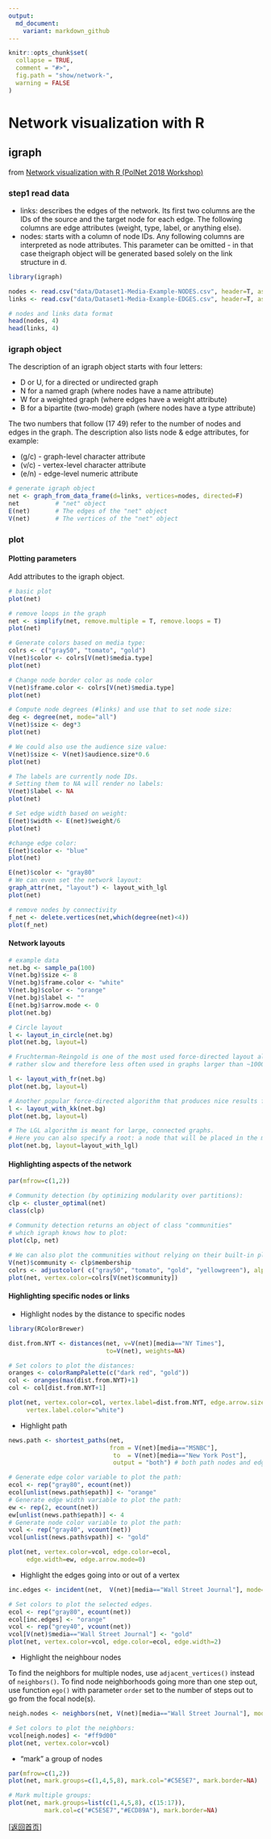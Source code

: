 ```yaml
---
output:
  md_document:
    variant: markdown_github
---
```


<!-- *.md is generated from *.Rmd. Please edit that file -->

```r
knitr::opts_chunk$set(
  collapse = TRUE,
  comment = "#>",
  fig.path = "show/network-",
  warning = FALSE
)
```

# Network visualization with R

## igraph

from [Network visualization with R (PolNet 2018 Workshop)](http://kateto.net/network-visualization)


### step1 read data

- links: describes the edges of the network. Its first two columns are the IDs of the source and the target node for each edge. The following columns are edge attributes (weight, type, label, or anything else).
- nodes: starts with a column of node IDs. Any following columns are interpreted as node attributes. This parameter can be omitted - in that case theigraph object will be generated based solely on the link structure in d.

```r
library(igraph)

nodes <- read.csv("data/Dataset1-Media-Example-NODES.csv", header=T, as.is=T)
links <- read.csv("data/Dataset1-Media-Example-EDGES.csv", header=T, as.is=T)

# nodes and links data format
head(nodes, 4)
head(links, 4)

```

### igraph object

The description of an igraph object starts with four letters:

- D or U, for a directed or undirected graph
- N for a named graph (where nodes have a name attribute)
- W for a weighted graph (where edges have a weight attribute)
- B for a bipartite (two-mode) graph (where nodes have a type attribute)

The two numbers that follow (17 49) refer to the number of nodes and edges in the graph. The description also lists node & edge attributes, for example:

- (g/c) - graph-level character attribute
- (v/c) - vertex-level character attribute
- (e/n) - edge-level numeric attribute


```r
# generate igraph object
net <- graph_from_data_frame(d=links, vertices=nodes, directed=F) 
net          # "net" object
E(net)       # The edges of the "net" object
V(net)       # The vertices of the "net" object

```

### plot


#### Plotting parameters

Add attributes to the igraph object.

```r

# basic plot
plot(net)

# remove loops in the graph
net <- simplify(net, remove.multiple = T, remove.loops = T) 
plot(net)

# Generate colors based on media type:
colrs <- c("gray50", "tomato", "gold")
V(net)$color <- colrs[V(net)$media.type]
plot(net) 

# Change node border color as node color
V(net)$frame.color <- colrs[V(net)$media.type]
plot(net) 

# Compute node degrees (#links) and use that to set node size:
deg <- degree(net, mode="all")
V(net)$size <- deg*3
plot(net) 

# We could also use the audience size value:
V(net)$size <- V(net)$audience.size*0.6
plot(net) 

# The labels are currently node IDs.
# Setting them to NA will render no labels:
V(net)$label <- NA
plot(net) 

# Set edge width based on weight:
E(net)$width <- E(net)$weight/6
plot(net) 

#change edge color:
E(net)$color <- "blue"
plot(net)

E(net)$color <- "gray80"
# We can even set the network layout:
graph_attr(net, "layout") <- layout_with_lgl
plot(net) 

# remove nodes by connectivity
f_net <- delete.vertices(net,which(degree(net)<4))
plot(f_net)

```


#### Network layouts

```r
# example data
net.bg <- sample_pa(100) 
V(net.bg)$size <- 8
V(net.bg)$frame.color <- "white"
V(net.bg)$color <- "orange"
V(net.bg)$label <- "" 
E(net.bg)$arrow.mode <- 0
plot(net.bg)

# Circle layout
l <- layout_in_circle(net.bg)
plot(net.bg, layout=l)

# Fruchterman-Reingold is one of the most used force-directed layout algorithms out there.
# rather slow and therefore less often used in graphs larger than ~1000 vertices. 

l <- layout_with_fr(net.bg)
plot(net.bg, layout=l)

# Another popular force-directed algorithm that produces nice results for connected graphs is Kamada Kawai. 
l <- layout_with_kk(net.bg)
plot(net.bg, layout=l)

# The LGL algorithm is meant for large, connected graphs. 
# Here you can also specify a root: a node that will be placed in the middle of the layout.
plot(net.bg, layout=layout_with_lgl)
```

#### Highlighting aspects of the network

```r
par(mfrow=c(1,2))

# Community detection (by optimizing modularity over partitions):
clp <- cluster_optimal(net)
class(clp)

# Community detection returns an object of class "communities" 
# which igraph knows how to plot: 
plot(clp, net)
 
# We can also plot the communities without relying on their built-in plot:
V(net)$community <- clp$membership
colrs <- adjustcolor( c("gray50", "tomato", "gold", "yellowgreen"), alpha=.6)
plot(net, vertex.color=colrs[V(net)$community])

```


#### Highlighting specific nodes or links

- Highlight nodes by the distance to specific nodes
```r
library(RColorBrewer)

dist.from.NYT <- distances(net, v=V(net)[media=="NY Times"], 
                           to=V(net), weights=NA)

# Set colors to plot the distances:
oranges <- colorRampPalette(c("dark red", "gold"))
col <- oranges(max(dist.from.NYT)+1)
col <- col[dist.from.NYT+1]

plot(net, vertex.color=col, vertex.label=dist.from.NYT, edge.arrow.size=.6, 
     vertex.label.color="white")

```

- Highlight path


```r

news.path <- shortest_paths(net, 
                            from = V(net)[media=="MSNBC"], 
                             to  = V(net)[media=="New York Post"],
                             output = "both") # both path nodes and edges

# Generate edge color variable to plot the path:
ecol <- rep("gray80", ecount(net))
ecol[unlist(news.path$epath)] <- "orange"
# Generate edge width variable to plot the path:
ew <- rep(2, ecount(net))
ew[unlist(news.path$epath)] <- 4
# Generate node color variable to plot the path:
vcol <- rep("gray40", vcount(net))
vcol[unlist(news.path$vpath)] <- "gold"

plot(net, vertex.color=vcol, edge.color=ecol, 
     edge.width=ew, edge.arrow.mode=0)

```

- Highlight the edges going into or out of a vertex

```r

inc.edges <- incident(net,  V(net)[media=="Wall Street Journal"], mode="all")

# Set colors to plot the selected edges.
ecol <- rep("gray80", ecount(net))
ecol[inc.edges] <- "orange"
vcol <- rep("grey40", vcount(net))
vcol[V(net)$media=="Wall Street Journal"] <- "gold"
plot(net, vertex.color=vcol, edge.color=ecol, edge.width=2)


```

- Highlight the neighbour nodes

To find the neighbors for multiple nodes, use `adjacent_vertices()` instead of `neighbors()`. To find node neighborhoods going more than one step out, use function `ego()` with parameter `order` set to the number of steps out to go from the focal node(s).

```r
neigh.nodes <- neighbors(net, V(net)[media=="Wall Street Journal"], mode="out")

# Set colors to plot the neighbors:
vcol[neigh.nodes] <- "#ff9d00"
plot(net, vertex.color=vcol)
```

- "mark" a group of nodes

```r

par(mfrow=c(1,2))
plot(net, mark.groups=c(1,4,5,8), mark.col="#C5E5E7", mark.border=NA)

# Mark multiple groups:
plot(net, mark.groups=list(c(1,4,5,8), c(15:17)), 
          mark.col=c("#C5E5E7","#ECD89A"), mark.border=NA)

```

[[返回首页](../../README.md)]